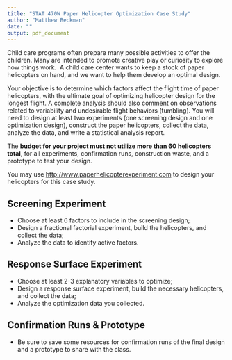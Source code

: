 ```yaml
---
title: "STAT 470W Paper Helicopter Optimization Case Study"
author: "Matthew Beckman"
date: ""
output: pdf_document
---
```


Child care programs often prepare many possible activities to offer the children. Many are intended to promote creative play or curiosity to explore how things work.  A child care center wants to keep a stock of paper helicopters on hand, and we want to help them develop an optimal design. 

Your objective is to determine which factors affect the flight time of paper helicopters, with the ultimate goal of optimizing helicopter design for the longest flight. A complete analysis should also comment on observations related to variability and undesirable flight behaviors (tumbling). You will need to design at least two experiments (one screening design and one optimization design), construct the paper helicopters, collect the data, analyze the data, and write a statistical analysis report.

The **budget for your project must not utilize more than 60 helicopters total**, for all experiments, confirmation runs, construction waste, and a prototype to test your design. 


You may use <http://www.paperhelicopterexperiment.com> to design your helicopters for this case study. 




## Screening Experiment

- Choose at least 6 factors to include in the screening design;   
- Design a fractional factorial experiment, build the helicopters, and collect the data;  
- Analyze the data to identify active factors.  




## Response Surface Experiment

- Choose at least 2-3 explanatory variables to optimize;  
- Design a response surface experiment, build the necessary helicopters, and collect the data;  
- Analyze the optimization data you collected.  




## Confirmation Runs & Prototype
- Be sure to save some resources for confirmation runs of the final design and a prototype to share with the class.